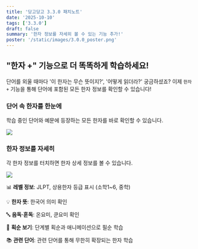 ```yaml
---
title: '당고당고 3.3.0 패치노트'
date: '2025-10-10'
tags: ['3.3.0']
draft: false
summary: '한자 정보를 자세히 볼 수 있는 기능 추가!'
poster: '/static/images/3.0.0_poster.png'
---
```


## "한자 +" 기능으로 더 똑똑하게 학습하세요!

단어를 외울 때마다 '이 한자는 무슨 뜻이지?', '어떻게 읽더라?' 궁금하셨죠?
이제 `한자 +` 기능을 통해 단어에 포함된 모든 한자 정보를 확인할 수 있습니다!

### 단어 속 한자를 한눈에

학습 중인 단어와 예문에 등장하는 모든 한자를 바로 확인할 수 있습니다.

![](https://velog.velcdn.com/images/psb7391/post/6dd3ba43-9ee8-48f6-8080-957efb3fb1af/image.png)

### 한자 정보를 자세히

각 한자 정보를 터치하면 한자 상세 정보를 볼 수 있습니다.

![](https://velog.velcdn.com/images/psb7391/post/9328c767-ae1a-4126-b2c5-780b794476ef/image.png)

📊 **레벨 정보**: JLPT, 상용한자 등급 표시 (소학1~6, 중학)

💡 **한자 뜻**: 한국어 의미 확인

🔤 **음독·훈독**: 온요미, 쿤요미 확인

📝 **획순 보기**: 단계별 획순과 애니메이션으로 필순 학습

📚 **관련 단어**: 관련 단어를 통해 무한히 확장되는 한자 학습
